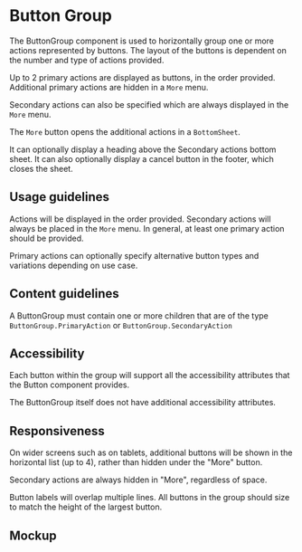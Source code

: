 
<Meta title="Components/Actions/ButtonGroup/Docs" component={ButtonGroup} />

# Button Group

The ButtonGroup component is used to horizontally group one or more actions
represented by buttons. The layout of the buttons is dependent on the number and
type of actions provided.

Up to 2 primary actions are displayed as buttons, in the order provided.
Additional primary actions are hidden in a `More` menu.

Secondary actions can also be specified which are always displayed in the `More`
menu.

The `More` button opens the additional actions in a `BottomSheet`.

It can optionally display a heading above the Secondary actions bottom sheet. It
can also optionally display a cancel button in the footer, which closes the
sheet.

## Usage guidelines

Actions will be displayed in the order provided. Secondary actions will always
be placed in the `More` menu. In general, at least one primary action should be
provided.

Primary actions can optionally specify alternative button types and variations
depending on use case.

## Content guidelines

A ButtonGroup must contain one or more children that are of the type
`ButtonGroup.PrimaryAction` or `ButtonGroup.SecondaryAction`

## Accessibility

Each button within the group will support all the accessibility attributes that
the Button component provides.

The ButtonGroup itself does not have additional accessibility attributes.

## Responsiveness

On wider screens such as on tablets, additional buttons will be shown in the
horizontal list (up to 4), rather than hidden under the "More" button.

Secondary actions are always hidden in "More", regardless of space.

Button labels will overlap multiple lines. All buttons in the group should size
to match the height of the largest button.

## Mockup

<Figma
  collapsable
  url="https://www.figma.com/file/avvgu5SkbBvS8lGVePBsqO/%F0%9F%92%99-Product%2FMobile?node-id=15363%3A35792"
/>
